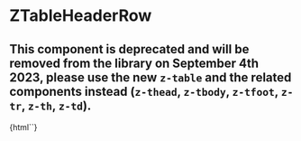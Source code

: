 
<Meta
  title="ZTableHeaderRow"
  component="z--table-header-row"
/>

# ZTableHeaderRow

## This component is deprecated and will be removed from the library on September 4th 2023, please use the new `z-table` and the related components instead (`z-thead`, `z-tbody`, `z-tfoot`, `z-tr`, `z-th`, `z-td`).

<Canvas>
  <Story name="ZTableHeaderRow-sample">{html`<z-table-header-row></z-table-header-row>`}</Story>
</Canvas>

<ArgsTable of="z-table-header-row" />
